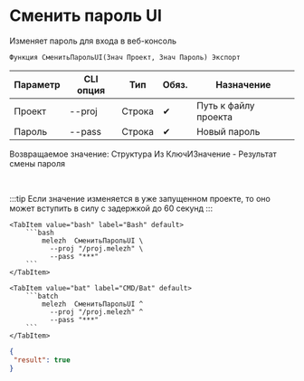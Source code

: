 ﻿---
sidebar_position: 6
description: Сменить пароль UI и другие функции для работы с Melezh в Открытом пакете интеграций - бесплатной open-source библиотеке интеграций для 1С:Предприятие 8, OneScript и CLI
keywords: [1C, 1С, 1С:Предприятие, 1С:Предприятие 8.3, API, Интеграция, Сервисы, Обмен, OneScript, CLI]
---


# Сменить пароль UI
 Изменяет пароль для входа в веб-консоль



`Функция СменитьПарольUI(Знач Проект, Знач Пароль) Экспорт`

  | Параметр | CLI опция | Тип | Обяз. | Назначение |
  |-|-|-|-|-|
  | Проект | --proj | Строка | &#x2714; | Путь к файлу проекта |
  | Пароль | --pass | Строка | &#x2714; | Новый пароль |

  
  Возвращаемое значение:   Структура Из КлючИЗначение - Результат смены пароля

<br/>

:::tip
Если значение изменяется в уже запущенном проекте, то оно может вступить в силу с задержкой до 60 секунд
:::
<br/>


    

 <Tabs>
  
    <TabItem value="bash" label="Bash" default>
        ```bash
            melezh  СменитьПарольUI \
              --proj "/proj.melezh" \
              --pass "***"
        ```
    </TabItem>
  
    <TabItem value="bat" label="CMD/Bat" default>
        ```batch
            melezh  СменитьПарольUI ^
              --proj "/proj.melezh" ^
              --pass "***"
        ```
    </TabItem>
</Tabs>

```json title="Результат"
{
 "result": true
}
```
